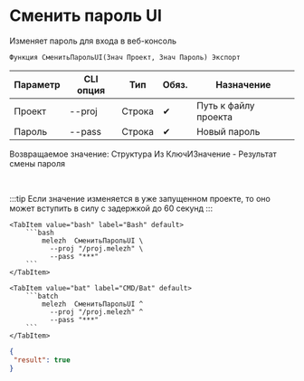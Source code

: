 ﻿---
sidebar_position: 6
description: Сменить пароль UI и другие функции для работы с Melezh в Открытом пакете интеграций - бесплатной open-source библиотеке интеграций для 1С:Предприятие 8, OneScript и CLI
keywords: [1C, 1С, 1С:Предприятие, 1С:Предприятие 8.3, API, Интеграция, Сервисы, Обмен, OneScript, CLI]
---


# Сменить пароль UI
 Изменяет пароль для входа в веб-консоль



`Функция СменитьПарольUI(Знач Проект, Знач Пароль) Экспорт`

  | Параметр | CLI опция | Тип | Обяз. | Назначение |
  |-|-|-|-|-|
  | Проект | --proj | Строка | &#x2714; | Путь к файлу проекта |
  | Пароль | --pass | Строка | &#x2714; | Новый пароль |

  
  Возвращаемое значение:   Структура Из КлючИЗначение - Результат смены пароля

<br/>

:::tip
Если значение изменяется в уже запущенном проекте, то оно может вступить в силу с задержкой до 60 секунд
:::
<br/>


    

 <Tabs>
  
    <TabItem value="bash" label="Bash" default>
        ```bash
            melezh  СменитьПарольUI \
              --proj "/proj.melezh" \
              --pass "***"
        ```
    </TabItem>
  
    <TabItem value="bat" label="CMD/Bat" default>
        ```batch
            melezh  СменитьПарольUI ^
              --proj "/proj.melezh" ^
              --pass "***"
        ```
    </TabItem>
</Tabs>

```json title="Результат"
{
 "result": true
}
```
